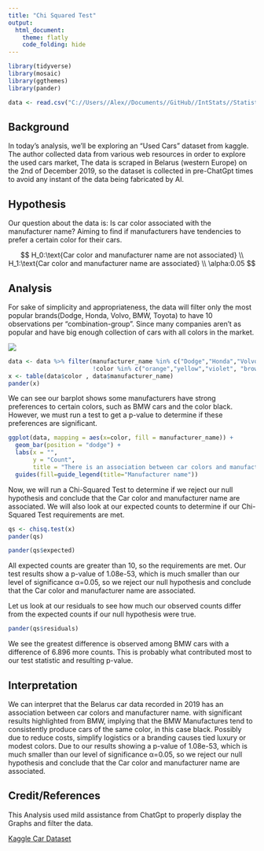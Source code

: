 ```yaml
---
title: "Chi Squared Test"
output: 
  html_document:
    theme: flatly
    code_folding: hide
---
```


```r
library(tidyverse)
library(mosaic)
library(ggthemes)
library(pander)

data <- read.csv("C://Users//Alex//Documents//GitHub//IntStats//Statistics-Notebook-master//Analyses//Chi Squared Tests//cars.csv")
```

## Background

In today's analysis, we'll be exploring an "Used Cars" dataset from kaggle. The author collected data from various web resources in order to explore the used cars market, The data is scraped in Belarus (western Europe) on the 2nd of December 2019, so the dataset is collected in pre-ChatGpt times to avoid any instant of the data being fabricated by AI.

## Hypothesis

Our question about the data is: Is car color associated with the manufacturer name? Aiming to find if manufacturers have tendencies to prefer a certain color for their cars.

$$
H_0:\text{Car color and manufacturer name are not associated} \\
H_1:\text{Car color and manufacturer name are associated} \\
\alpha:0.05
$$

## Analysis

For sake of simplicity and appropriateness, the data will filter only the most popular brands(Dodge, Honda, Volvo, BMW, Toyota) to have 10 observations per "combination-group". Since many companies aren't as popular and have big enough collection of cars with all colors in the market.

![](images/clipboard-2112511409.png)

```r
data <- data %>% filter(manufacturer_name %in% c("Dodge","Honda","Volvo","BMW","Toyota"),
                        !color %in% c("orange","yellow","violet", "brown"))
x <- table(data$color , data$manufacturer_name) 
pander(x)
```

We can see our barplot shows some manufacturers have strong preferences to certain colors, such as BMW cars and the color black. However, we must run a test to get a p-value to determine if these preferences are significant.

```r
ggplot(data, mapping = aes(x=color, fill = manufacturer_name)) + 
  geom_bar(position = "dodge") +
  labs(x = "",
       y = "Count",
       title = "There is an association between car colors and manufacturer name") +
  guides(fill=guide_legend(title="Manufacturer name"))
```

Now, we will run a Chi-Squared Test to determine if we reject our null hypothesis and conclude that the Car color and manufacturer name are associated. We will also look at our expected counts to determine if our Chi-Squared Test requirements are met.

```r
qs <- chisq.test(x)
pander(qs)
```

```r
pander(qs$expected)
```

All expected counts are greater than 10, so the requirements are met. Our test results show a p-value of 1.08e-53, which is much smaller than our level of significance α=0.05, so we reject our null hypothesis and conclude that the Car color and manufacturer name are associated.

Let us look at our residuals to see how much our observed counts differ from the expected counts if our null hypothesis were true.

```r
pander(qs$residuals)
```

We see the greatest difference is observed among BMW cars with a difference of 6.896 more counts. This is probably what contributed most to our test statistic and resulting p-value.

## Interpretation

We can interpret that the Belarus car data recorded in 2019 has an association between car colors and manufacturer name. with significant results highlighted from BMW, implying that the BMW Manufactures tend to consistently produce cars of the same color, in this case black. Possibly due to reduce costs, simplify logistics or a branding causes tied luxury or modest colors. Due to our results showing a p-value of 1.08e-53, which is much smaller than our level of significance α=0.05, so we reject our null hypothesis and conclude that the Car color and manufacturer name are associated.

## Credit/References

This Analysis used mild assistance from ChatGpt to properly display the Graphs and filter the data.

[Kaggle Car Dataset](https://www.kaggle.com/datasets/lepchenkov/usedcarscatalog/data)

```{=html}
<!-- Directions

Come up with a chi squared test analysis of your own creation. 

* Write the Background and clearly state your question. Then collect data and perform the chi-squared test analysis in order to answer your question. Use the proper order of first, ask the question, then second, figure out the answer.

* You can use data from 
    - An R data set
    - the internet (like weather data, Facebook data, or sports data) 
    - your own experiment 
    - your own observational study
* However,     
    - Do not violate the "Human Subjects Rules" of the university: http://www.byui.edu/executive-strategy-and-planning/institutional-research/research-and-assessments/research-and-surveys

* You need a sample size large enough to meet the requirements of the chi squared test. Unfortunately, the sample size is completely dependent on the situation you select. A good rule of thumb is 10 observations per "combination-group" in your data.

-->
```
